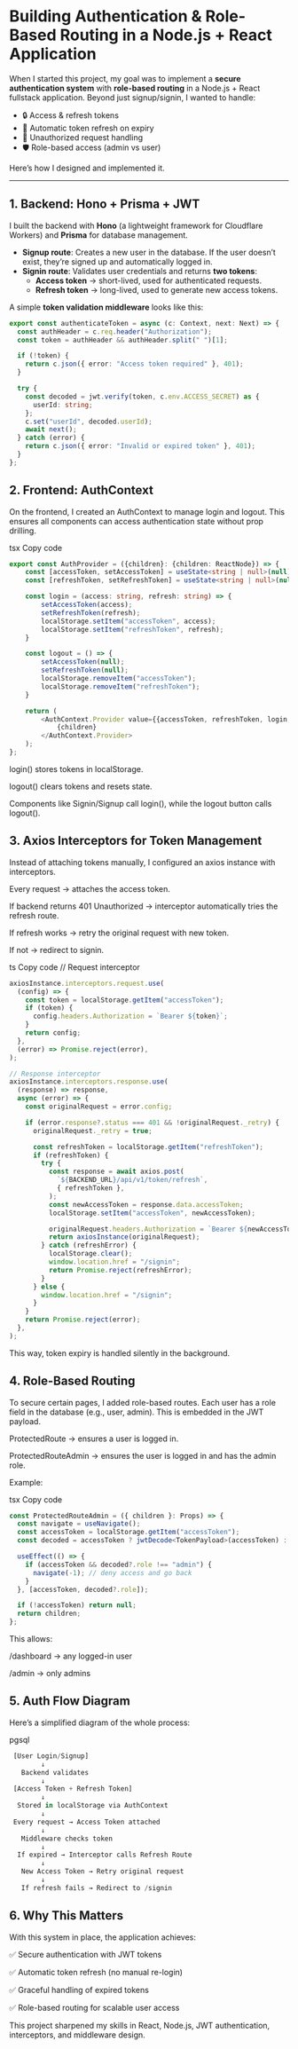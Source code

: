 # Building Authentication & Role-Based Routing in a Node.js + React Application

When I started this project, my goal was to implement a **secure authentication system** with **role-based routing** in a Node.js + React fullstack application. Beyond just signup/signin, I wanted to handle:

- 🔒 Access & refresh tokens
- 🔁 Automatic token refresh on expiry
- 🚫 Unauthorized request handling
- 🛡️ Role-based access (admin vs user)

Here’s how I designed and implemented it.

---

## 1. Backend: Hono + Prisma + JWT

I built the backend with **Hono** (a lightweight framework for Cloudflare Workers) and **Prisma** for database management.

- **Signup route**: Creates a new user in the database. If the user doesn’t exist, they’re signed up and automatically logged in.
- **Signin route**: Validates user credentials and returns **two tokens**:
  - **Access token** → short-lived, used for authenticated requests.
  - **Refresh token** → long-lived, used to generate new access tokens.

A simple **token validation middleware** looks like this:

```ts
export const authenticateToken = async (c: Context, next: Next) => {
  const authHeader = c.req.header("Authorization");
  const token = authHeader && authHeader.split(" ")[1];

  if (!token) {
    return c.json({ error: "Access token required" }, 401);
  }

  try {
    const decoded = jwt.verify(token, c.env.ACCESS_SECRET) as {
      userId: string;
    };
    c.set("userId", decoded.userId);
    await next();
  } catch (error) {
    return c.json({ error: "Invalid or expired token" }, 401);
  }
};
```

## 2. Frontend: AuthContext

On the frontend, I created an AuthContext to manage login and logout. This ensures all components can access authentication state without prop drilling.

tsx
Copy code

```ts
export const AuthProvider = ({children}: {children: ReactNode}) => {
    const [accessToken, setAccessToken] = useState<string | null>(null);
    const [refreshToken, setRefreshToken] = useState<string | null>(null);

    const login = (access: string, refresh: string) => {
        setAccessToken(access);
        setRefreshToken(refresh);
        localStorage.setItem("accessToken", access);
        localStorage.setItem("refreshToken", refresh);
    }

    const logout = () => {
        setAccessToken(null);
        setRefreshToken(null);
        localStorage.removeItem("accessToken");
        localStorage.removeItem("refreshToken");
    }

    return (
        <AuthContext.Provider value={{accessToken, refreshToken, login, logout}}>
            {children}
        </AuthContext.Provider>
    );
};
```

login() stores tokens in localStorage.

logout() clears tokens and resets state.

Components like Signin/Signup call login(), while the logout button calls logout().

## 3. Axios Interceptors for Token Management

Instead of attaching tokens manually, I configured an axios instance with interceptors.

Every request → attaches the access token.

If backend returns 401 Unauthorized → interceptor automatically tries the refresh route.

If refresh works → retry the original request with new token.

If not → redirect to signin.

ts
Copy code
// Request interceptor

```ts
axiosInstance.interceptors.request.use(
  (config) => {
    const token = localStorage.getItem("accessToken");
    if (token) {
      config.headers.Authorization = `Bearer ${token}`;
    }
    return config;
  },
  (error) => Promise.reject(error),
);

// Response interceptor
axiosInstance.interceptors.response.use(
  (response) => response,
  async (error) => {
    const originalRequest = error.config;

    if (error.response?.status === 401 && !originalRequest._retry) {
      originalRequest._retry = true;

      const refreshToken = localStorage.getItem("refreshToken");
      if (refreshToken) {
        try {
          const response = await axios.post(
            `${BACKEND_URL}/api/v1/token/refresh`,
            { refreshToken },
          );
          const newAccessToken = response.data.accessToken;
          localStorage.setItem("accessToken", newAccessToken);

          originalRequest.headers.Authorization = `Bearer ${newAccessToken}`;
          return axiosInstance(originalRequest);
        } catch (refreshError) {
          localStorage.clear();
          window.location.href = "/signin";
          return Promise.reject(refreshError);
        }
      } else {
        window.location.href = "/signin";
      }
    }
    return Promise.reject(error);
  },
);
```

This way, token expiry is handled silently in the background.

## 4. Role-Based Routing

To secure certain pages, I added role-based routes. Each user has a role field in the database (e.g., user, admin). This is embedded in the JWT payload.

ProtectedRoute → ensures a user is logged in.

ProtectedRouteAdmin → ensures the user is logged in and has the admin role.

Example:

tsx
Copy code

```ts
const ProtectedRouteAdmin = ({ children }: Props) => {
  const navigate = useNavigate();
  const accessToken = localStorage.getItem("accessToken");
  const decoded = accessToken ? jwtDecode<TokenPayload>(accessToken) : null;

  useEffect(() => {
    if (accessToken && decoded?.role !== "admin") {
      navigate(-1); // deny access and go back
    }
  }, [accessToken, decoded?.role]);

  if (!accessToken) return null;
  return children;
};
```

This allows:

/dashboard → any logged-in user

/admin → only admins

## 5. Auth Flow Diagram

Here’s a simplified diagram of the whole process:

pgsql

```ts
 [User Login/Signup]
        ↓
   Backend validates
        ↓
 [Access Token + Refresh Token]
        ↓
  Stored in localStorage via AuthContext
        ↓
 Every request → Access Token attached
        ↓
   Middleware checks token
        ↓
  If expired → Interceptor calls Refresh Route
        ↓
   New Access Token → Retry original request
        ↓
   If refresh fails → Redirect to /signin
```

## 6. Why This Matters

With this system in place, the application achieves:

✅ Secure authentication with JWT tokens

✅ Automatic token refresh (no manual re-login)

✅ Graceful handling of expired tokens

✅ Role-based routing for scalable user access

This project sharpened my skills in React, Node.js, JWT authentication, interceptors, and middleware design.
